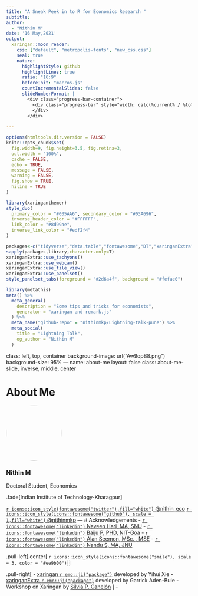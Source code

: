 ```yaml
---
title: "A Sneak Peek in to R for Economics Research "
subtitle:   
author: 
  - "Nithin M"
date: '16 May,2021'
output:
  xaringan::moon_reader:
    css: ["default", "metropolis-fonts", "new_css.css"]
    seal: true
    nature:
      highlightStyle: github
      highlightLines: true
      ratio: "16:9"
      beforeInit: "macros.js"
      countIncrementalSlides: false
      slideNumberFormat: |
        <div class="progress-bar-container">
          <div class="progress-bar" style="width: calc(%current% / %total% * 100%);">
          </div>
        </div>
      
---
```


```r
options(htmltools.dir.version = FALSE)
knitr::opts_chunk$set(
  fig.width=9, fig.height=3.5, fig.retina=3,
  out.width = "100%",
  cache = FALSE,
  echo = TRUE,
  message = FALSE, 
  warning = FALSE,
  fig.show = TRUE,
  hiline = TRUE
)
```

```r
library(xaringanthemer)
style_duo(
  primary_color = "#035AA6", secondary_color = "#03A696",
  inverse_header_color = "#FFFFFF",
  link_color = "#8d99ae",
  inverse_link_color = "#edf2f4"
)
```
```r
packages<-c("tidyverse","data.table","fontawesome","DT","xaringanExtra","here","icons")
sapply(packages,library,character.only=T)
xaringanExtra::use_tachyons()
xaringanExtra::use_webcam()
xaringanExtra::use_tile_view()
xaringanExtra::use_panelset()
style_panelset_tabs(foreground = "#2d6a4f", background = "#fefae0")

```
```r
library(metathis)
meta() %>%
  meta_general(
    description = "Some tips and tricks for economists",
    generator = "xaringan and remark.js"
  ) %>% 
  meta_name("github-repo" = "nithinmkp/Lightning-talk-pune") %>% 
  meta_social(
    title = "Lightning Talk",
    og_author = "Nithin M"
  )
```
class: left, top, container
background-image: url("Aw9opB8.png")
background-size: 95%
---
name: about-me
layout: false
class: about-me-slide, inverse, middle, center

# About Me

<img style="border-radius: 60%;" img src="img1.jpeg" width="150px"/>

### Nithin M
 Doctoral Student, Economics

.fade[Indian Institute of Technology-Kharagpur]

[`r icons::icon_style(fontawesome("twitter"),fill="white")` @nithin_eco](https://twitter.com/nithin_eco) 
[`r icons::icon_style(icons::fontawesome("github"), scale = 1,fill="white")` @nithinmkp](https://github.com/nithinmkp)
---
# Acknowledgements
- [`r icons::fontawesome("linkedin")` Naveen Hari, MA, SNU](https://www.linkedin.com/in/econaveenhari)
- [`r icons::fontawesome("linkedin")` Baiju P, PHD, NIT-Goa]()
- [`r icons::fontawesome("linkedin")` Alan Seemon, MSc. , MSE]()
- [`r icons::fontawesome("linkedin")` Nandu S, MA, JNU]()

.pull-left[.center[
`r icons::icon_style(icons::fontawesome("smile"), scale = 3, color = "#ee9b00")`]]

.pull-right[
- [xaringan `r emo::ji("package")`](https://github.com/yihui/xaringan#xaringan) developed by Yihui Xie
- [xaringanExtra `r emo::ji("package")`](https://github.com/gadenbuie/xaringanExtra/#xaringanExtra) developed by Garrick Aden-Buie
- Workshop on Xaringan by [Silvia P. Canelón](https://silvia.rbind.io/) 
]
-